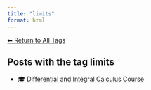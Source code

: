 ```yaml
---
title: "limits"
format: html
---
```


[⬅ Return to All Tags](../tags.qmd)

## Posts with the tag **limits**

- [🎓 Differential and Integral Calculus Course](/posts/courses/mathematics/calculus/index.html)
